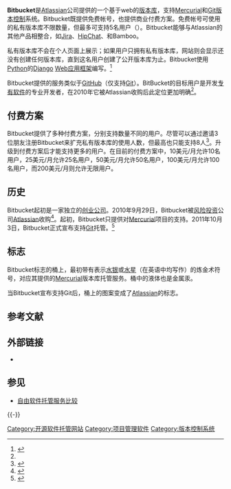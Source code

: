 {{RoughTranslation}}
{{NoteTA|G1=IT}}
{{distinguish2|计算机术语[[比特桶|比特桶]]}}
{{Infobox website
| name                 = Bitbucket
| logo                 = Bitbucket_Logo.png
| logo_size            = 250px
| url                  = {{url|https://bitbucket.org/}}
| programming_language = [[Python|Python]]
| commercial           = 是
| type                 = 协作式[[版本控制|版本控制]]
| registration         = 需要，可使用[[OpenID|OpenID]]
| language             = [[英文|英文]]、[[俄文|俄文]]、[[德文|德文]]、[[法文|法文]]、[[簡體中文|簡體中文]]、[[西班牙文|西班牙文]]、[[印地語|印地語]]、[[日文|日文]]、[[葡萄牙文|葡萄牙文]]
| owner                = [[Atlassian|Atlassian]]
| author               = Jesper Noehr
| alexa                = {{increase}} 668 （{{as of|2017|06|23|}}）<ref>{{cite web|url=http://www.alexa.com/siteinfo/bitbucket.org|title=Bitbucket.org Alexa Ranking|publisher=Alexa Internet|accessdate=2017-06-23|archive-date=2010-09-04|archive-url=https://web.archive.org/web/20100904124108/http://www.alexa.com/siteinfo/bitbucket.org|dead-url=no}}</ref>
| current_status       = 運營中
| launch_date          = {{start date and age|2008}}
}}
'''Bitbucket'''是[[Atlassian|Atlassian]]公司提供的一个基于web的[[仓库_(版本控制)|版本库]]{{link-en|共享网络托管服务|Shared web hosting service|托管服务}}，支持[[Mercurial|Mercurial]]和[[Git|Git]][[版本控制|版本控制]]系统。Bitbucket既提供免费帐号，也提供商业付费方案。免费帐号可使用的私有版本库不限数量，但最多可支持5名用户（{{as of|2010|9|lc=1}}）。Bitbucket能够与Atlassian的其他产品相整合，如[[JIRA|Jira]]、[[HipChat|HipChat]]、{{le|Confluence|Confluence (software)}}和Bamboo。

私有版本库不会在个人页面上展示；如果用户只拥有私有版本库，网站则会显示还没有创建任何版本库，直到这名用户创建了公开版本库为止。Bitbucket使用[[Python|Python]]的[[Django|Django]] [[Web应用框架|Web应用框架]]编写。<ref>{{cite web|url=http://code.djangoproject.com/wiki/DjangoSuccessStoryBitbucket|title=Django Success Story Bitbucket|date=2008-06-08|accessdate=2011-03-27|deadurl=yes|archiveurl=https://web.archive.org/web/20160420214550/https://code.djangoproject.com/wiki/DjangoSuccessStoryBitbucket|archivedate=2016-04-20}}</ref>

Bitbucket提供的服务类似于[[GitHub|GitHub]]（仅支持[[Git|Git]]）。BitBucket的目标用户是开发[[专有软件|专有软件]]的专业开发者，在2010年它被Atlassian收购后此定位更加明确<ref name="Patankar"/>。

== 付费方案 ==
Bitbucket提供了多种付费方案，分别支持数量不同的用户。尽管可以通过邀请3位朋友注册Bitbucket来扩充私有版本库的使用人数，但最高也只能支持8人<ref name="bitbucket">{{cite web |url = https://www.bitbucket.org/ |title = Bitbucket home page |accessdate = 2012-09-30 |archive-date = 2010-09-25 |archive-url = https://web.archive.org/web/20100925003422/http://bitbucket.org/ |dead-url = no }}</ref>。升级到付费方案后才能支持更多的用户。在目前的付费方案中，10美元/月允许10名用户，25美元/月允许25名用户，50美元/月允许50名用户，100美元/月允许100名用户，而200美元/月则允许无限用户。

== 历史 ==
Bitbucket起初是一家独立的[[创业公司|创业公司]]。2010年9月29日，Bitbucket被[[风险投资|风险投资]]公司[[Atlassian|Atlassian]]收购<ref name="itwire">{{cite web|url=http://www.itwire.com/it-industry-news/strategy/42202-atlassian-snatches-bitbucket|title=Atlassian snatches Bitbucket|date=2010-09-30|accessdate=2010-09-30|author=Jenna Pitcher|work=ITWire|deadurl=yes|archiveurl=https://web.archive.org/web/20150227210258/http://www.itwire.com/it-industry-news/strategy/42202-atlassian-snatches-bitbucket|archivedate=2015-02-27}}</ref>。起初，Bitbucket只提供对[[Mercurial|Mercurial]]项目的支持。2011年10月3日，Bitbucket正式宣布支持[[Git|Git]]托管。<ref name='bb-git'>{{cite web|url=http://blog.bitbucket.org/2011/10/03/bitbucket-now-rocks-git|title=Bitbucket now rocks Git|date=2011-10-03|accessdate=2011-10-18|work=Bitbucket official blog|archive-date=2016-04-11|archive-url=https://web.archive.org/web/20160411015127/https://blog.bitbucket.org/2011/10/03/bitbucket-now-rocks-git/|dead-url=yes}}</ref>

== 标志 ==
Bitbucket标志的桶上，最初带有表示[[水银|水银]]或[[水星|水星]]（在英语中均写作{{lang|en|mercury}}）的炼金术符号，对应其提供的[[Mercurial|Mercurial]]版本库托管服务。桶中的液体也是金属汞。

当Bitbucket宣布支持Git后，桶上的图案变成了[[Atlassian|Atlassian]]的标志。

== 参考文献 ==
{{Reflist|refs=
<ref name="Patankar">{{Cite web|url=https://www.business2community.com/business-innovation/bitbucket-vs-github-best-version-control-software-business-01623901#Gdvujvclq5Ao2X0X.97|title=Bitbucket vs. GitHub: The Best Version Control Software for Business?|author=Vinay Patankar|archiveurl=https://web.archive.org/web/20170705115807/http://www.business2community.com/business-innovation/bitbucket-vs-github-best-version-control-software-business-01623901#Gdvujvclq5Ao2X0X.97|publisher=Business 2 Community|archivedate=2017-07-05|accessdate=2018-02-08|dead-url=no}}</ref>
}}

== 外部链接 ==
* {{Official website}}

== 参见 ==
* [[自由软件托管服务比较|自由软件托管服务比较]]

{{-}}
{{Bug tracking systems}}

[[Category:开源软件托管网站|Category:开源软件托管网站]]
[[Category:项目管理软件|Category:项目管理软件]]
[[Category:版本控制系统|Category:版本控制系统]]